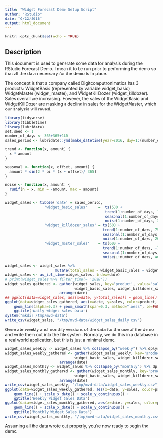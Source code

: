 ```yaml
---
title: "Widget Forecast Demo Setup Script"
author: "RStudio"
date: "6/22/2018"
output: html_document
---
```


```r
knitr::opts_chunk$set(echo = TRUE)
```

## Description

This document is used to generate some data for analysis during the RStudio Forecast Demo. I mean it to be run prior to performing the demo so that all the data necessary for the demo is in place.

The concept is
that a company called Digitcomputronimatics has 3 products: WidgetBasic (represented by variable widget_basic), WidgetMaster (widget_master), and WidgetKillDozer (widget_killdozer). Sales overall are increasing. However, the sales of the WidgetBasic and WidgetKillDozer are masking a decline in sales for the WidgetMaster, which our analysis will reveal.

```r
library(tidyverse)
library(tibbletime)
library(lubridate)
set.seed <- 1
number_of_days <- 366+365+180
sales_period <- lubridate::ymd(make_datetime(year=2016, day=1:(number_of_days)))

trend <- function(x, amount) {
  x * amount
}

seasonal <- function(x, offset, amount) {
  amount * sin(2 * pi * (x + offset)/ 365)
}

noise <- function(x, amount) {
  runif(n = x, min = -amount, max = amount)
}

widget_sales <- tibble('date' = sales_period, 
                  'widget_basic_sales'     =  ts(500 + 
                                              trend(1:number_of_days, 150/365) + 
                                              seasonal(1:number_of_days, 270, 30) + 
                                              noise(1:number_of_days, 300), frequency=365),
                  'widget_killdozer_sales' = ts(500 +
                                             trend(1:number_of_days, 75/365) + 
                                             seasonal(1:number_of_days, 315, 30) + 
                                             noise(1:number_of_days, 200), frequency=365),
                  'widget_master_sales'    = ts(600 + 
                                             trend(1:number_of_days, -75/365) + 
                                             seasonal(1:number_of_days, 0, 60) + 
                                             noise(1:number_of_days, 400), frequency=365))

widget_sales <- widget_sales %>% 
                       mutate(total_sales = widget_basic_sales + widget_killdozer_sales + widget_master_sales)
widget_sales <- as_tbl_time(widget_sales, index=date)
# print(widget_sales %>% filter_time(~ '2018'))
widget_sales_gathered <- gather(widget_sales, key='product', value="sales", 
                                widget_basic_sales, widget_killdozer_sales, widget_master_sales, total_sales) %>%
                         arrange(date)
## ggplot(data=widget_sales, aes(x=date, y=total_sales)) + geom_line() + scale_x_datetime() + scale_y_continuous()
ggplot(data=widget_sales_gathered, aes(x=date, y=sales, color=product, group=product)) + 
    geom_line(alpha=0.3) + geom_smooth(span=0.3, method="loess", se=FALSE) + scale_x_date() + scale_y_continuous() +
    ggtitle("Daily Widget Sales Data")
system("mkdir /tmp/mvd-data")
write_csv(widget_sales, "/tmp/mvd-data/widget_sales_daily.csv")
```


Generate weekly and monthly versions of the data for the use of the demo and write them out into the file system. Normally, we do this in a database in a real world application, but this is just a minimal demo.

```r
widget_sales_weekly <- widget_sales %>% collapse_by("weekly") %>% dplyr::group_by(date) %>% dplyr::summarise_all(sum)
widget_sales_weekly_gathered <- gather(widget_sales_weekly, key='product', value="sales", 
                                widget_basic_sales, widget_killdozer_sales, widget_master_sales, total_sales) %>%
                         arrange(date)
widget_sales_monthly <- widget_sales %>% collapse_by("monthly") %>% dplyr::group_by(date) %>% dplyr::summarise_all(sum)
widget_sales_monthly_gathered <- gather(widget_sales_monthly, key='product', value="sales", 
                                widget_basic_sales, widget_killdozer_sales, widget_master_sales, total_sales) %>%
                         arrange(date)
write_csv(widget_sales_weekly, "/tmp/mvd-data/widget_sales_weekly.csv")
ggplot(data=widget_sales_weekly_gathered, aes(x=date, y=sales, color=product, group=product)) + 
    geom_line() + scale_x_date() + scale_y_continuous() +
    ggtitle("Weekly Widget Sales Data")
ggplot(data=widget_sales_monthly_gathered, aes(x=date, y=sales, color=product, group=product)) + 
    geom_line() + scale_x_date() + scale_y_continuous() +
    ggtitle("Monthly Widget Sales Data")
write_csv(widget_sales_monthly, "/tmp/mvd-data/widget_sales_monthly.csv")
```

Assuming all the data wrote out properly, you're now ready to begin the demo.
